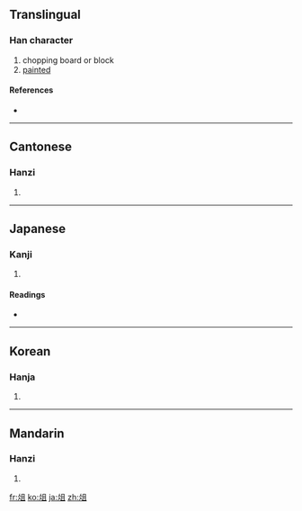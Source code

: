 {{also|爼}}
==Translingual==

===Han character===
{{Han char|rn=9|rad=人|as=07|sn=9|four=8781<sub>0</sub>|canj=人人月一 (OOBM)}}

# chopping board or block
# [[painted]]

====References====
* {{Han ref|kx=0104.210|dkj=00679|dj=0221.050|hdz=10156.040|uh=4FCE|ud=20430|bh=AB5B|bd=43867}}

----

==Cantonese==

===Hanzi===
{{yue-hanzi|jyut=|y=jo2}}

# {{defn|Cantonese|sort=人07}}

----

==Japanese==

===Kanji===
{{ja-kanji|grade=|rs=人07}}

# {{defn|Japanese|sort=人07}}

====Readings====
* {{ja-readings|on=[[しょ]] (sho), [[そ]] (so)|kun=[[まないた]] (manaita)}}

----

==Korean==

===Hanja===
{{ko-hanja|hangeul=조|rv=jo|mr=cho}}

# {{defn|Korean|sort=人07}}

----

==Mandarin==

===Hanzi===
{{cmn-hanzi|pin=[[zǔ]] ([[zu3]])|wg=tsu<sup>3</sup>}}

# {{defn|Mandarin|sort=人07}}

[[fr:俎]]
[[ko:俎]]
[[ja:俎]]
[[zh:俎]]
